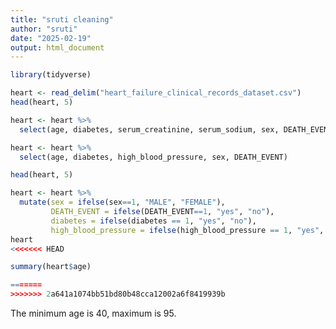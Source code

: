 ```yaml
---
title: "sruti cleaning"
author: "sruti"
date: "2025-02-19"
output: html_document
---
```


```r
library(tidyverse)
```

```r
heart <- read_delim("heart_failure_clinical_records_dataset.csv")
head(heart, 5)
```

```r
heart <- heart %>% 
  select(age, diabetes, serum_creatinine, serum_sodium, sex, DEATH_EVENT)

heart <- heart %>% 
  select(age, diabetes, high_blood_pressure, sex, DEATH_EVENT)

head(heart, 5)

heart <- heart %>% 
  mutate(sex = ifelse(sex==1, "MALE", "FEMALE"),
         DEATH_EVENT = ifelse(DEATH_EVENT==1, "yes", "no"),
         diabetes = ifelse(diabetes == 1, "yes", "no"),
         high_blood_pressure = ifelse(high_blood_pressure == 1, "yes", "no"))
heart
<<<<<<< HEAD

```
```r

summary(heart$age)

=======
>>>>>>> 2a641a1074bb51bd80b48cca12002a6f8419939b
```
The minimum age is 40, maximum is 95.


